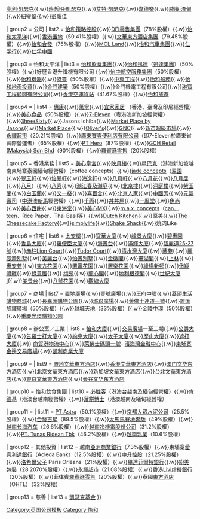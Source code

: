 {{Navbox
|name=怡和洋行
|na5vbar =
|title  = [[怡和洋行|<span style="color: #ffffff;">怡和洋行</span>]]
|image = 
| basestyle = background:#bb1530; color:#ffffff;
| groupstyle = background:#004282; color:#ffffff;

| group1 = 人物
| list1  = [[凱瑟克家族]]{{.w}}[[亨利·凱瑟克 (商人)|亨利·凱瑟克]]{{.w}}[[凱瑟克家族|班哲明·凱瑟克]]{{.w}}[[凱瑟克家族|艾特·凱瑟克]]{{.w}}[[韋德樂]]{{.w}}[[威廉·渣甸]]{{.w}}[[紐璧堅]]{{.w}}[[彭耀佳]]

| group2 = 公司
| list2  = [[怡和策略控股]]{{.w}}[[DFI零售集團]]（78%股權）{{.w}}[[怡和太平洋]]{{.w}}[[香港置地]]（50.41%股權）{{.w}}[[文華東方酒店集團]]（79.45%股權）{{.w}}[[怡和合發]]（75%股權）{{.w}}[[MCL Land]]{{.w}}[[怡和汽車集團]]{{.w}}[[仁孚行]]{{.w}}[[仁孚中國]]

| group3 = 怡和太平洋
| list3  = [[怡和飲食集團]]{{.w}}[[怡和迅達]]（[[迅達集團]]）（50%股權）{{.w}}好歷香港升降機有限公司 {{.w}}[[怡中航空服務集團]]（50%股權）{{.w}}[[怡和機器]]{{.w}}[[特靈]]（50%股權）{{.w}}[[中興工程]]{{.w}}[[怡和船務]]{{.w}}[[怡和地產投資]]{{.w}}[[金門建築]]（50%股權）{{.w}}金門機電工程有限公司{{.w}}[[琳寶工程顧問有限公司]]{{.w}}[[香港空運貨站]]（41.67%股權）{{.w}}[[怡和旅遊]]

| group4 = '''[[DFI零售集團|{{color|white|DFI}}]]'''
| list4  = [[惠康]]{{.w}}[[萬寧 (零售商)|萬寧]]{{.w}}[[宜家家居]] （香港、臺灣及印尼經營權）{{.w}}[[美心食品]]（50%股權）{{.w}}[[7-Eleven]]（粵港澳新加坡經營權）{{.w}}[[3hreeSixty]]{{.w}}Jasons Ichiba{{.w}}[[Market Place by Jasons]]{{.w}}[[Market Place]]{{.w}}[[Oliver's]]{{.w}}[[健安喜|GNC]]{{.w}}[[新苗超級市場]]{{.w}}[[永輝超市]]（20.21%股權）{{.w}}[[廣東賽壹便利店有限公司]]（即7-Eleven於廣東省實際營運者）（65%股權）{{.w}}[[PT Hero]]（87%股權）{{.w}}[[GCH Retail (Malaysia) Sdn Bhd]]（90%股權）{{.w}}[[羅賓遜零售]]（20%股權）

| group5 = [[美心食品|{{color|white|美心食品}}]]香港業務
| list5  = [[美心皇宮]]{{.w}}[[映月樓]]{{.w}}[[星巴克]]（港澳新加坡越南柬埔寨泰國緬甸經營權）（coffee concepts）{{.w}}[[jade concepts]]（[[翠園]]{{.w}}[[jade concepts|翠玉軒]]{{.w}}[[jade concepts|怡翠軒]]{{.w}}[[jade concepts|海逸軒]]{{.w}}[[jade concepts|八月軒]]{{.w}}[[jade concepts|八月花]]{{.w}}[[jade concepts|八月居]]{{.w}}[[jade concepts|八月]]）{{.w}}[[八喜]]{{.w}}[[潮江春|潮江春及潮庭]]{{.w}}[[北京樓]]{{.w}}[[北京樓|洞庭樓]]{{.w}}[[北京樓|紫玉蘭]]{{.w}}[[北京樓|白玉蘭]]{{.w}}[[北京樓|又一棧]]{{.w}}[[北京樓|喜百合]]{{.w}}[[北京樓|北京人家]]{{.w}}[[北京樓|中國芳]]{{.w}}[[元氣壽司]]（[[中華人民共和國|中]][[香港|港]][[澳門|澳]][[新加坡|新]][[馬來西亞|馬]]經營權）{{.w}}[[千両]]{{.w}}[[丼丼屋]]{{.w}}[[一風堂]]{{.w}}[[魚尚]]{{.w}}[[美心西餅]]{{.w}}[[東海堂 (香港)|東海堂]]{{.w}}[[美心MX]]{{.w}}[[m.a.x. concepts]]（[[can．teen]]、Rice Paper、Thai Basil等）{{.w}}[[Dutch Kitchen]]{{.w}}[[原美]]{{.w}}[[The Cheesecake Factory]]{{.w}}[[simplylife]]{{.w}}[[Shake Shack]]{{.w}}焼肉Like

| group6 = 住宅
| list6  = [[太安樓]]{{.w}}[[寶華大廈]]{{.w}}[[峰景大廈]]{{.w}}[[碧惠園]]{{.w}}[[香島大廈]]{{.w}}[[羅便臣大廈]]{{.w}}[[海景台]]{{.w}}[[滿輝大廈]]{{.w}}[[碧麗道25-27號]]{{.w}}[[赤柱Lion Court]]{{.w}}[[Tudor Court]]{{.w}}[[清水灣大廈]]{{.w}}[[蕎苑]]{{.w}}[[麗莎灣別墅]]{{.w}}[[美麗台]]{{.w}}[[怡景別墅]]{{.w}}[[金徽閣]]{{.w}}[[珊瑚閣]]{{.w}}[[上林 (香港)|上林]]{{.w}}[[惠安苑]]{{.w}}[[東方花園]]{{.w}}[[置富花園]]{{.w}}[[置樂花園]]{{.w}}[[綠楊新邨]]{{.w}}[[傲翔灣畔]]{{.w}}[[綠意居]]{{.w}} [[梅苑]]{{.w}}[[蘭心閣]]{{.w}}[[地利根德閣]]{{.w}}[[世紀大廈I]]{{.w}}[[美景台]]{{.w}}[[八號花園]]{{.w}}[[觀塘大廈]]

| group7 = 商場
| list7  = [[置地廣塲|置地廣場]]{{.w}}[[壹號湖畔|壹號廣場]]{{.w}}[[王府中環]]{{.w}}[[蓋頌生活購物商城]]{{.w}}[[長嘉匯購物公園]]{{.w}}[[城聯廣場]]{{.w}}[[萊佛士連道一號]]{{.w}}[[置匯旭輝廣場]]（50%股權）{{.w}}[[越城天地]]（33%股權）{{.w}}[[金陵中環]]（50%股權）{{.w}}[[重慶光環購物公園]]

| group8 = 辦公室／工業
| list8  = [[怡和大廈]]{{.w}}[[交易廣場]]一至三期{{.w}}[[公爵大廈]]{{.w}}[[告羅士打大廈]]{{.w}}[[約克大廈]]{{.w}}[[太子大廈]]{{.w}}[[歷山大廈]]{{.w}}[[遮打大廈]]{{.w}} [[商貿港物流中心]]{{.w}}[[萊佛士碼頭一號]]- [[濱海灣金融中心]]{{.w}}[[柬埔寨金邊交易廣場]]{{.w}}[[凱利商業大廈]] 

| group9 = [[文華東方酒店集團|{{color|white|文華東方酒店集團}}]]
| list9  = [[置地文華東方酒店]]{{.w}}[[香港文華東方酒店]]{{.w}}[[澳门文华东方酒店]]{{.w}}[[北京文華東方酒店]]{{.w}}[[新加坡文華東方酒店]]{{.w}}[[台北文華東方酒店]]{{.w}}[[東京文華東方酒店]]{{.w}}[[曼谷文华东方酒店]]

| group10 = 怡和飲食集團
| list10  = [[必胜客]]（港澳台越南及緬甸經營權）{{.w}}[[肯德基]]（港澳台越南經營權）{{.w}}[[薄餅博士]]（港澳越南及緬甸經營權）

| group11 = [[怡和合發|{{color|white|怡和合發}}]]
| list11  = [[PT Astra]]（50.1%股權）{{.w}}[[京都大眾水泥公司]]（25.5%股權）{{.w}}[[合發吉星]]（89.5%股權）{{.w}}[[大馬馬賽地奔馳]]（49%股權）{{.w}}[[越南长海汽车]]（26.6%股權）{{.w}}[[越南冷機電股份公司]]（31.2%股權）{{.w}}[[PT. Tunas Ridean Tbk]]（46.2%股權）{{.w}}[[越南乳業]]（10.6%股權）

| group12 = 其他投資
| list12  = 越南[[亞洲商業銀行]]（7.3%股權）{{.w}}柬埔寨[[愛喜利達銀行]]（Acleda Bank）（12.5%股權）{{.w}}[[中升控股]]（21.25%股權）{{.w}}[[洛希爾父子]] Paris Orléans（21%股權）{{.w}}[[畢達菲爾特銀行]]{{.w}}[[紛美包裝]]（28.2070%股權）{{.w}}[[永輝超市]]（21.08%股權）{{.w}}香港[[Livi]]虛擬銀行（20%股權）{{.w}}菲律賓[[羅賓遜零售]]（20%股權）{{.w}}泰國[[東方酒店]]（OHTL）（32%股權）

| group13 = 慈善
| list13  = [[凱瑟克基金]]
}}<noinclude>
[[Category:英国公司模板]]
[[Category:怡和]]
</noinclude>